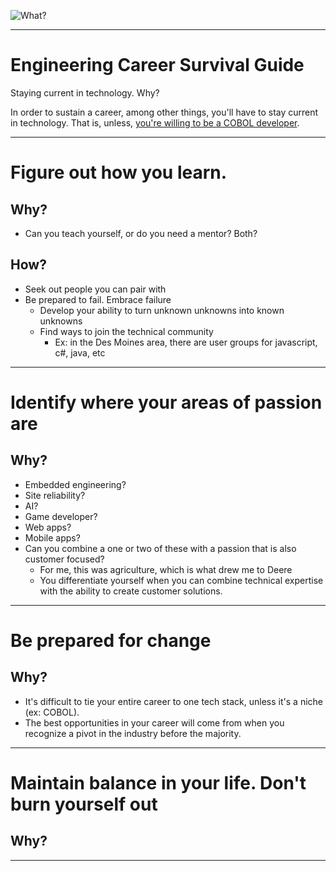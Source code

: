 ![What?](http://gph.is/1Br7IXD)

---

# Engineering Career Survival Guide

Staying current in technology. Why?

In order to sustain a career, among other things, you'll have to stay current in technology. That is, unless, [you're
willing to be a COBOL developer](https://www.wired.com/story/cant-file-unemployment-dont-blame-cobol/).

---

# Figure out how you learn.

## Why?

* Can you teach yourself, or do you need a mentor? Both?

## How?

* Seek out people you can pair with
* Be prepared to fail. Embrace failure
  * Develop your ability to turn unknown unknowns into known unknowns
  * Find ways to join the technical community
    * Ex: in the Des Moines area, there are user groups for javascript, c#, java, etc

---

# Identify where your areas of passion are

## Why?

* Embedded engineering?
* Site reliability?
* AI?
* Game developer?
* Web apps?
* Mobile apps?
* Can you combine a one or two of these with a passion that is also customer focused?
  * For me, this was agriculture, which is what drew me to Deere
  * You differentiate yourself when you can combine technical expertise with the ability to create customer solutions.

---

# Be prepared for change

## Why?
* It's difficult to tie your entire career to one tech stack, unless it's a niche (ex: COBOL).
* The best opportunities in your career will come from when you recognize a pivot in the industry before the majority.

---

# Maintain balance in your life. Don't burn yourself out

##  Why?

---

